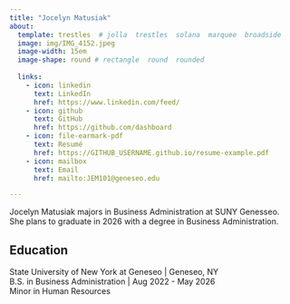 ```yaml
---
title: "Jocelyn Matusiak"
about:
  template: trestles  # jolla  trestles  solana  marquee  broadside
  image: img/IMG_4152.jpeg
  image-width: 15em
  image-shape: round # rectangle  round  rounded
  
  links:
    - icon: linkedin
      text: LinkedIn
      href: https://www.linkedin.com/feed/
    - icon: github
      text: GitHub
      href: https://github.com/dashboard
    - icon: file-earmark-pdf
      text: Resumé
      href: https://GITHUB_USERNAME.github.io/resume-example.pdf
    - icon: mailbox
      text: Email
      href: mailto:JEM101@geneseo.edu

---
```



Jocelyn Matusiak majors in Business Administration at SUNY Genesseo. 
She plans to graduate in 2026 with a degree in Business Administration.

## Education

State University of New York at Geneseo | Geneseo, NY <br>
B.S. in Business Administration | Aug 2022 - May 2026 <br>
Minor in Human Resources 




